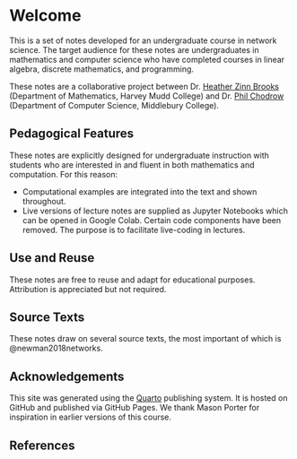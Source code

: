 # Welcome {.unnumbered}

This is a set of notes developed for an undergraduate course in network science. The target audience for these notes are undergraduates in mathematics and computer science who have completed courses in linear algebra, discrete mathematics, and programming. 

These notes are a collaborative project between Dr. [Heather Zinn Brooks](https://sites.google.com/g.hmc.edu/hzinnbrooks) (Department of Mathematics, Harvey Mudd College) and Dr. [Phil Chodrow](www.philchodrow.prof) (Department of Computer Science, Middlebury College).







## Pedagogical Features

These notes are explicitly designed for undergraduate instruction with students who are interested in and fluent in both mathematics and computation. For this reason: 

- Computational examples are integrated into the text and shown throughout. 
- Live versions of lecture notes are supplied as Jupyter Notebooks which can be opened in Google Colab. Certain code components have been removed. The purpose is to facilitate live-coding in lectures. 

## Use and Reuse

These notes are free to reuse and adapt for educational purposes. Attribution is appreciated but not required. 


## Source Texts

These notes draw on several source texts, the most important of which is @newman2018networks. 


## Acknowledgements

This site was generated using the [Quarto](https://quarto.org/) publishing system. It is hosted on GitHub and published via GitHub Pages. We thank Mason Porter for inspiration in earlier versions of this course. 

## References


